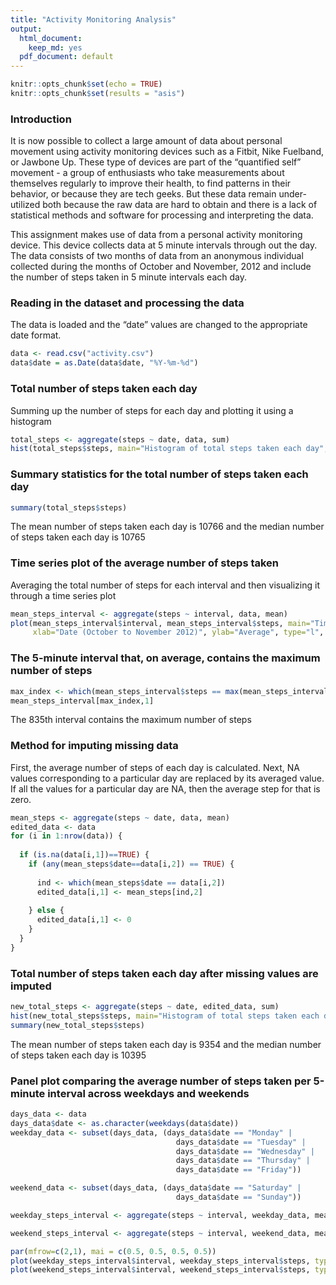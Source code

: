 ---
title: "Activity Monitoring Analysis"
output:
  html_document: 
    keep_md: yes
  pdf_document: default
---

```{r setup, include=FALSE}
knitr::opts_chunk$set(echo = TRUE)
knitr::opts_chunk$set(results = "asis")
```

### Introduction
It is now possible to collect a large amount of data about personal movement using activity monitoring devices such as a Fitbit, Nike Fuelband, or Jawbone Up. These type of devices are part of the "quantified self" movement - a group of enthusiasts who take measurements about themselves regularly to improve their health, to find patterns in their behavior, or because they are tech geeks. But these data remain under-utilized both because the raw data are hard to obtain and there is a lack of statistical methods and software for processing and interpreting the data.

This assignment makes use of data from a personal activity monitoring device. This device collects data at 5 minute intervals through out the day. The data consists of two months of data from an anonymous individual collected during the months of October and November, 2012 and include the number of steps taken in 5 minute intervals each day.

### Reading in the dataset and processing the data
The data is loaded and the "date" values are changed to the appropriate date format.
```{r ReadData}
data <- read.csv("activity.csv")
data$date = as.Date(data$date, "%Y-%m-%d")
```


### Total number of steps taken each day
Summing up the number of steps for each day and plotting it using a histogram
```{r Hist}
total_steps <- aggregate(steps ~ date, data, sum)
hist(total_steps$steps, main="Histogram of total steps taken each day", xlab="Date (October to November 2012)", ylab="Frequency",breaks = 10, col = "blue")
```


### Summary statistics for the total number of steps taken each day
```{r MeanMedian}
summary(total_steps$steps)
```
The mean number of steps taken each day is 10766 and the median number of steps taken each day is 10765

### Time series plot of the average number of steps taken
Averaging the total number of steps for each interval and then visualizing it through a time series plot
```{r Tseries}
mean_steps_interval <- aggregate(steps ~ interval, data, mean)
plot(mean_steps_interval$interval, mean_steps_interval$steps, main="Time Series Plot of average steps taken each day", 
     xlab="Date (October to November 2012)", ylab="Average", type="l", lwd=1)
```


### The 5-minute interval that, on average, contains the maximum number of steps
```{r MaxInterval}
max_index <- which(mean_steps_interval$steps == max(mean_steps_interval$steps))
mean_steps_interval[max_index,1]
```
The 835th interval contains the maximum number of steps

### Method for imputing missing data
First, the average number of steps of each day is calculated. Next, NA values corresponding to a particular day are replaced by its averaged value. If all the values for a particular day are NA, then the average step for that is zero.
```{r ReplaceNA}
mean_steps <- aggregate(steps ~ date, data, mean)
edited_data <- data
for (i in 1:nrow(data)) {
  
  if (is.na(data[i,1])==TRUE) {
    if (any(mean_steps$date==data[i,2]) == TRUE) {
      
      ind <- which(mean_steps$date == data[i,2])
      edited_data[i,1] <- mean_steps[ind,2]
      
    } else {
      edited_data[i,1] <- 0
    }
  }
}
```


### Total number of steps taken each day after missing values are imputed
```{r Hist2}
new_total_steps <- aggregate(steps ~ date, edited_data, sum)
hist(new_total_steps$steps, main="Histogram of total steps taken each day", xlab="Date (October to November 2012)", ylab="Frequency",breaks = 10, col = "red")
summary(new_total_steps$steps)
```
The mean number of steps taken each day is 9354 and the median number of steps taken each day is 10395

### Panel plot comparing the average number of steps taken per 5-minute interval across weekdays and weekends
```{r panel}
days_data <- data
days_data$date <- as.character(weekdays(data$date))
weekday_data <- subset(days_data, (days_data$date == "Monday" | 
                                     days_data$date == "Tuesday" |
                                     days_data$date == "Wednesday" |
                                     days_data$date == "Thursday" |
                                     days_data$date == "Friday"))

weekend_data <- subset(days_data, (days_data$date == "Saturday" | 
                                     days_data$date == "Sunday"))

weekday_steps_interval <- aggregate(steps ~ interval, weekday_data, mean)

weekend_steps_interval <- aggregate(steps ~ interval, weekend_data, mean)

par(mfrow=c(2,1), mai = c(0.5, 0.5, 0.5, 0.5))
plot(weekday_steps_interval$interval, weekday_steps_interval$steps, type = "l", main = "Average Number of Steps during Weekdays", xlab = "Interval", ylab = "Frequency", col = "blue")
plot(weekend_steps_interval$interval, weekend_steps_interval$steps, type = "l", main = "Average Number of Steps during Weekends", xlab = "Interval", ylab = "Frequency", col = "red")
```
